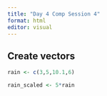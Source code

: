 ```yaml
---
title: "Day 4 Comp Session 4"
format: html
editor: visual
---
```


## Create vectors

```r
rain <- c(3,5,10.1,6) 

rain_scaled <- 5*rain

```
